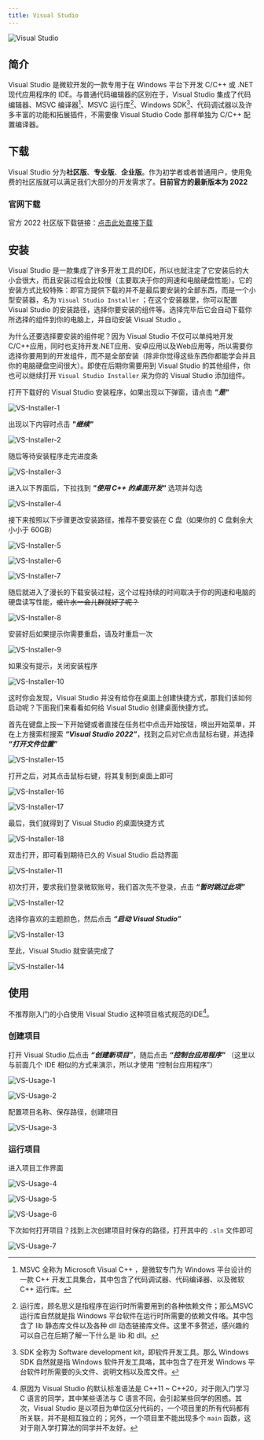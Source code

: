 ```yaml
---
title: Visual Studio
---
```


![Visual Studio](images/visual-studio/vs-1.png)

## 简介

Visual Studio 是微软开发的一款专用于在 Windows 平台下开发 C/C++ 或 .NET 现代应用程序的 IDE。与普通代码编辑器的区别在于，Visual Studio 集成了代码编辑器、MSVC 编译器[^1]、MSVC 运行库[^2]、Windows SDK[^3]、代码调试器以及许多丰富的功能和拓展插件，不需要像 Visual Studio Code 那样单独为 C/C++ 配置编译器。

## 下载

Visual Studio 分为**社区版**、**专业版**、**企业版**。作为初学者或者普通用户，使用免费的社区版就可以满足我们大部分的开发需求了。**目前官方的最新版本为 2022**

### 官网下载

官方 2022 社区版下载链接：[点击此处直接下载](https://visualstudio.microsoft.com/zh-hans/thank-you-downloading-visual-studio/?sku=Community&channel=Release&version=VS2022&source=VSLandingPage&cid=2030&passive=false)

## 安装

Visual Studio 是一款集成了许多开发工具的IDE，所以也就注定了它安装后的大小会很大，而且安装过程会比较慢（主要取决于你的网速和电脑硬盘性能）。它的安装方式比较特殊：即官方提供下载的并不是最后要安装的全部东西，而是一个小型安装器，名为 `Visual Studio Installer` ；在这个安装器里，你可以配置 Visual Studio 的安装路径，选择你要安装的组件等。选择完毕后它会自动下载你所选择的组件到你的电脑上，并自动安装 Visual Studio 。

为什么还要选择要安装的组件呢？因为 Visual Studio 不仅可以单纯地开发C/C++应用，同时也支持开发.NET应用、安卓应用以及Web应用等，所以需要你选择你要用到的开发组件，而不是全部安装（除非你觉得这些东西你都能学会并且你的电脑硬盘空间很大）。即使在后期你需要用到 Visual Studio 的其他组件，你也可以继续打开 `Visual Studio Installer` 来为你的 Visual Studio 添加组件。

打开下载好的 Visual Studio 安装程序，如果出现以下弹窗，请点击 **_"是"_**

![VS-Installer-1](images/visual-studio/vs-i-1.png)

出现以下内容时点击 **_"继续"_**

![VS-Installer-2](images/visual-studio/vs-i-2.png)

随后等待安装程序走完进度条

![VS-Installer-3](images/visual-studio/vs-i-3.png)

进入以下界面后，下拉找到 **_"使用 C++ 的桌面开发"_** 选项并勾选

![VS-Installer-4](images/visual-studio/vs-i-4.png)

接下来按照以下步骤更改安装路径，推荐不要安装在 C 盘（如果你的 C 盘剩余大小小于 60GB）

![VS-Installer-5](images/visual-studio/vs-i-5.png)

![VS-Installer-6](images/visual-studio/vs-i-6.png)

![VS-Installer-7](images/visual-studio/vs-i-7.png)

随后就进入了漫长的下载安装过程，这个过程持续的时间取决于你的网速和电脑的硬盘读写性能，~~或许水一会儿群就好了呢？~~

![VS-Installer-8](images/visual-studio/vs-i-8.png)

安装好后如果提示你需要重启，请及时重启一次

![VS-Installer-9](images/visual-studio/vs-i-9.png)

如果没有提示，关闭安装程序

![VS-Installer-10](images/visual-studio/vs-i-10.png)

这时你会发现，Visual Studio 并没有给你在桌面上创建快捷方式，那我们该如何启动呢？下面我们来看看如何给 Visual Studio 创建桌面快捷方式。

首先在键盘上按一下开始键或者直接在任务栏中点击开始按钮，唤出开始菜单，并在上方搜索栏搜索 **_“Visual Studio 2022”_**，找到之后对它点击鼠标右键，并选择 **_“打开文件位置”_**

![VS-Installer-15](images/visual-studio/vs-i-15.png)

打开之后，对其点击鼠标右键，将其复制到桌面上即可

![VS-Installer-16](images/visual-studio/vs-i-16.png)

![VS-Installer-17](images/visual-studio/vs-i-17.png)

最后，我们就得到了 Visual Studio 的桌面快捷方式

![VS-Installer-18](images/visual-studio/vs-i-18.png)

双击打开，即可看到期待已久的 Visual Studio 启动界面

![VS-Installer-11](images/visual-studio/vs-i-11.png)

初次打开，要求我们登录微软账号，我们首次先不登录，点击 **_“暂时跳过此项”_**

![VS-Installer-12](images/visual-studio/vs-i-12.png)

选择你喜欢的主题颜色，然后点击 **_“启动 Visual Studio”_**

![VS-Installer-13](images/visual-studio/vs-i-13.png)

至此，Visual Studio 就安装完成了

![VS-Installer-14](images/visual-studio/vs-i-14.png)

## 使用

不推荐刚入门的小白使用 Visual Studio 这种项目格式规范的IDE[^4]。

### 创建项目

打开 Visual Studio 后点击 **_“创建新项目”_**，随后点击 **_“控制台应用程序”_** （这里以与前面几个 IDE 相似的方式来演示，所以才使用 “控制台应用程序”）

![VS-Usage-1](images/visual-studio/vs-u-1.png)

![VS-Usage-2](images/visual-studio/vs-u-2.png)

配置项目名称、保存路径，创建项目

![VS-Usage-3](images/visual-studio/vs-u-3.png)

### 运行项目

进入项目工作界面

![VS-Usage-4](images/visual-studio/vs-u-4.png)

![VS-Usage-5](images/visual-studio/vs-u-5.png)

![VS-Usage-6](images/visual-studio/vs-u-6.png)

下次如何打开项目？找到上次创建项目时保存的路径，打开其中的 `.sln` 文件即可

![VS-Usage-7](images/visual-studio/vs-u-7.png)

[^1]: MSVC 全称为 Microsoft Visual C++ ，是微软专门为 Windows 平台设计的一款 C++ 开发工具集合，其中包含了代码调试器、代码编译器、以及微软 C++ 运行库。

[^2]: 运行库，顾名思义是指程序在运行时所需要用到的各种依赖文件；那么MSVC运行库自然就是指 Windows 平台软件在运行时所需要的依赖文件咯。其中包含了 lib 静态库文件以及各种 dll 动态链接库文件。这里不多赘述，感兴趣的可以自己在后期了解一下什么是 lib 和 dll。

[^3]: SDK 全称为 Software development kit，即软件开发工具。那么 Windows SDK 自然就是指 Windows 软件开发工具咯，其中包含了在开发 Windows 平台软件时所需要的头文件、说明文档以及库文件。

[^4]: 原因为 Visual Studio 的默认标准语法是 C++11 ~ C++20，对于刚入门学习 C 语言的同学，其中某些语法与 C 语言不同，会引起某些同学的困惑。其次，Visual Studio 是以项目为单位区分代码的，一个项目里的所有代码都有所关联，并不是相互独立的；另外，一个项目里不能出现多个 `main` 函数，这对于刚入学打算法的同学并不友好。
